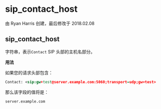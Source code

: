 # sip_contact_host

由 Ryan Harris 创建，最后修改于 2018.02.08

## sip_contact_host

字符串，表示`Contact` SIP 头部的主机名部分。

**用法**

如果您的请求头部包含：

```xml
Contact: <sip:gw+test@server.example.com:5060;transport=udp;gw=test>
```

那么该字段的值将是：

```xml
server.example.com
```